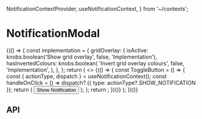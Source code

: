   NotificationContextProvider,
  useNotificationContext,
} from '~/contexts';

<Meta title="Components/NotificationModal" component={NotificationModal} />

# NotificationModal

<Canvas>
  <Story name="Base component">
    {(() => {
      const implementation = {
        gridOverlay: {
          isActive: knobs.boolean('Show grid overlay', false, 'Implementation'),
          hasInvertedColours: knobs.boolean(
            'Invert grid overlay colours',
            false,
            'Implementation',
          ),
        },
      };
      return (
        <>
          <NotificationContextProvider>
            <Podium horizontalPadding="small" verticalPadding="small">
              {(() => {
                const ToggleButton = () => {
                  const { actionType, dispatch } = useNotificationContext();
                  const handleOnClick = () =>
                    dispatch?.({ type: actionType?.SHOW_NOTIFICATION });
                  return (
                    <Button onClick={handleOnClick} title="Show Notification">
                      Show Notification
                    </Button>
                  );
                };
                return <ToggleButton />;
              })()}
            </Podium>
            <NotificationModal
              backgroundColor="#d5d5cc"
              notificationMessage={NotificationModalFixture.notificationMessage}
            />
          </NotificationContextProvider>
          <StorybookGridOverlay
            isActive={implementation.gridOverlay.isActive}
            hasInvertedColours={implementation.gridOverlay.hasInvertedColours}
          />
        </>
      );
    })()}
  </Story>
</Canvas>

## API

<ArgsTable of={NotificationModal} />
